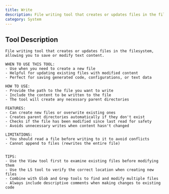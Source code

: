 ```yaml
---
title: Write
description: File writing tool that creates or updates files in the filesystem, allowing you to save or modify text content.
category: System
---
```


## Tool Description

```
File writing tool that creates or updates files in the filesystem, allowing you to save or modify text content.

WHEN TO USE THIS TOOL:
- Use when you need to create a new file
- Helpful for updating existing files with modified content
- Perfect for saving generated code, configurations, or text data

HOW TO USE:
- Provide the path to the file you want to write
- Include the content to be written to the file
- The tool will create any necessary parent directories

FEATURES:
- Can create new files or overwrite existing ones
- Creates parent directories automatically if they don't exist
- Checks if the file has been modified since last read for safety
- Avoids unnecessary writes when content hasn't changed

LIMITATIONS:
- You should read a file before writing to it to avoid conflicts
- Cannot append to files (rewrites the entire file)


TIPS:
- Use the View tool first to examine existing files before modifying them
- Use the LS tool to verify the correct location when creating new files
- Combine with Glob and Grep tools to find and modify multiple files
- Always include descriptive comments when making changes to existing code
```